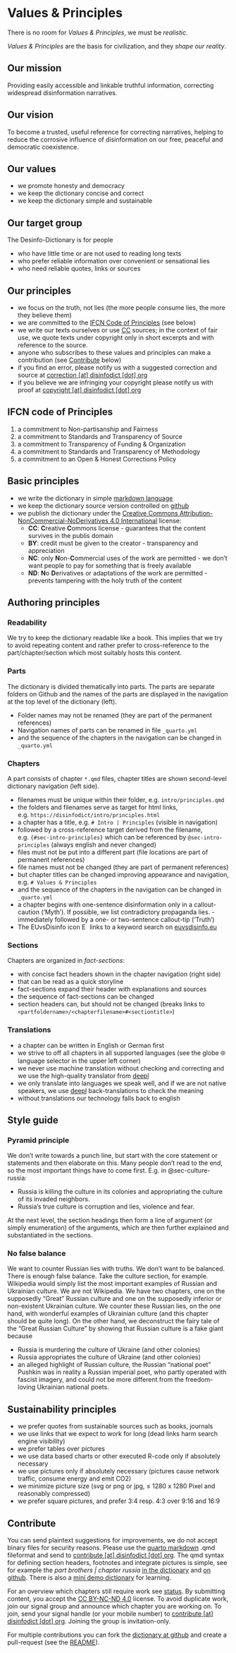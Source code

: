 # Values & Principles {.unnumbered #sec-intro-principles}

::: {.callout-caution title="Myth"}
There is no room for *Values & Principles*, we must be *realistic*.
:::

::: {.callout-tip title="Truth"}
*Values & Principles* are the basis for civilization, and they *shape our reality*.
:::

## Our mission

Providing easily accessible and linkable truthful information, correcting widespread disinformation narratives.

## Our vision

To become a trusted, useful reference for correcting narratives, helping to reduce the corrosive influence of disinformation on our free, peaceful and democratic coexistence.

## Our values

-   we promote honesty and democracy
-   we keep the dictionary concise and correct
-   we keep the dictionary simple and sustainable

## Our target group

The Desinfo-Dictionary is for people

-   who have little time or are not used to reading long texts
-   who prefer reliable information over convenient or sensational lies
-   who need reliable quotes, links or sources

## Our principles

- we focus on the truth, not lies (the more people consume lies, the more they believe them)
- we are committed to the [IFCN Code of Principles](https://ifcncodeofprinciples.poynter.org/the-commitments) (see below)
- we write our texts ourselves or use [CC](https://de.creativecommons.net) sources; in the context of fair use, we quote texts under copyright only in short excerpts and with reference to the source.
- anyone who subscribes to these values and principles can make a contribution (see [Contribute] below)
- if you find an error, please notify us with a suggested correction and source at [correction [at] disinfodict [dot] org](mailto:correction@disinfodict.org)
- if you believe we are infringing your copyright please notify us with proof at [copyright [at] disinfodict [dot] org](mailto:copyright@disinfodict.org)


## IFCN code of Principles

1.  a commitment to Non-partisanship and Fairness
2.  a commitment to Standards and Transparency of Source
3.  a commitment to Transparency of Funding & Organization
4.  a commitment to Standards and Transparency of Methodology
5.  a commitment to an Open & Honest Corrections Policy

## Basic principles

-   we write the dictionary in simple [markdown language](https://quarto.org/docs/authoring/markdown-basics.html)
-   we keep the dictionary source version controlled on [github](https://github.com/disinfodict/disinfodict)
-   we publish the dictionary under the [Creative Commons Attribution-NonCommercial-NoDerivatives 4.0 International](https://creativecommons.org/licenses/by-nc-nd/4.0/) license:
    -   **CC**: **C**reative **C**ommons license - guarantees that the content survives in the publis domain
    -   **BY**: credit must be given to the creator - transparency and appreciation
    -   **NC**: only **N**on-**C**ommercial uses of the work are permitted - we don't want people to pay for something that is freely available
    -   **ND**: **N**o **D**erivatives or adaptations of the work are permitted - prevents tampering with the holy truth of the content


## Authoring principles

### Readability

We try to keep the dictionary readable like a book. This implies that we try to avoid repeating content and rather prefer to cross-reference to the part/chapter/section which most suitably hosts this content.

### Parts

The dictionary is divided thematically into parts. The parts are separate folders on Github and the names of the parts are displayed in the navigation at the top level of the dictionary (left).

- Folder names may not be renamed (they are part of the permanent references)
- Navigation names of parts can be renamed in file `_quarto.yml`
- and the sequence of the chapters in the navigation can be changed in `_quarto.yml`

### Chapters

A part consists of chapter `*.qmd` files, chapter titles are shown second-level dictionary navigation (left side).

- filenames must be unique within their folder, e.g. `intro/principles.qmd`
- the folders and filenames serve as target for html links, e.g. `https://disinfodict/intro/principles.html`
- a chapter has a title, e.g. `# Intro | Principles` (visible in navigation)
- followed by a cross-reference target derived from the filename, e.g. `{#sec-intro-principles}` which can be referenced by `@sec-intro-principles` (always english and never changed)
- files must not be put into a different part (file locations are part of permanent references)
- file names must not be changed (they are part of permanent references)
- but chapter titles can be changed improving appearance and navigation, e.g. `# Values & Principles`
- and the sequence of the chapters in the navigation can be changed in `_quarto.yml`
- a chapter begins with one-sentence disinformation only in a callout-caution ('Myth'). If possible, we list contradictory propaganda lies. -   immediately followed by a one- or two-sentence callout-tip ('Truth')
- The EUvsDisinfo icon [![EUvsDisinfo icon](../all_common_img/EUvsDisinfo_400x240.jpg){height=1em}](https://euvsdisinfo.eu/disinformation-cases/?text=lies&disinfo_language%5B%5D=English&sort=relevance) links to a keyword search on [euvsdisinfo.eu](https://euvsdisinfo.eu/)


### Sections

Chapters are organized in *fact-sections*:

-   with concise fact headers shown in the chapter navigation (right side)
-   that can be read as a quick storyline
-   fact-sections expand their header with explanations and sources
-   the sequence of fact-sections can be changed
-   section headers can, but should not be changed (breaks links to `<partfoldername>/<chapterfilename>#<sectiontitle>`)


### Translations

- a chapter can be written in English or German first
- we strive to off all chapters in all supported languages (see the globe 🌐 language selector in the upper left corner)
- we never use machine translation without checking and correcting and we use the high-quality translator from [deepl](deepl.com)
- we only translate into languages we speak well, and if we are not native speakers, we use [deepl](deepl.com) back-translations to check the meaning
- without translations our technology falls back to english


## Style guide

### Pyramid principle

We don't write towards a punch line, but start with the core statement or statements and then elaborate on this. Many people don't read to the end, so the most important things have to come first. E.g. in @sec-culture-russia:

::: {.callout-tip title=“Truth”}
- Russia is killing the culture in its colonies and appropriating the culture of its invaded neighbors.
- Russia's true culture is corruption and lies, violence and fear. 
:::

At the next level, the section headings then form a line of argument (or simply enumeration) of the arguments, which are then further explained and substantiated in the sections.


### No false balance

We want to counter Russian lies with truths. We don't want to be balanced. There is enough false balance. Take the culture section, for example. Wikipedia would simply list the most important examples of Russian and Ukrainian culture. We are not Wikipedia. We have two chapters, one on the supposedly “Great” Russian culture and one on the supposedly inferior or non-existent Ukrainian culture. We counter these Russian lies, on the one hand, with wonderful examples of Ukrainian culture (and this chapter should be quite long). On the other hand, we deconstruct the fairy tale of the “Great Russian Culture” by showing that Russian culture is a fake giant because 

- Russia is murdering the culture of Ukraine (and other colonies)
- Russia appropriates the culture of Ukraine (and other colonies)
- an alleged highlight of Russian culture, the Russian “national poet” Pushkin was in reality a Russian imperial poet, who partly operated with fascist imagery, and could not be more different from the freedom-loving Ukrainian national poets.


## Sustainability principles

-   we prefer quotes from sustainable sources such as books, journals
-   we use links that we expect to work for long (dead links harm search engine visibility)
-   we prefer tables over pictures
-   we use data based charts or other executed R-code only if absolutely necessary
-   we use pictures only if absolutely necessary (pictures cause network traffic, consume energy and emit CO2)
-   we minimize picture size (svg or png or jpg, ≤ 1280 x 1280 Pixel and reasonably compressed)
-   we prefer square pictures, and prefer 3:4 resp. 4:3 over 9:16 and 16:9


## Contribute

You can send plaintext suggestions for improvements, we do not accept binary files for security reasons. Please use the [quarto markdown](https://quarto.org/docs/authoring/markdown-basics.html) .qmd fileformat and send to [contribute [at] disinfodict [dot] org](mailto:contribute@disinfodict.org). The qmd syntax for defining section headers, footnotes and integrate pictures is simple, see for example the *part brothers | chapter russia* [in the dictionary](#sec-brothers-russia) and [on github](https://github.com/disinfodict/disinfodict/blob/main/brothers/russia.qmd). There is also a [mini demo dictionary](https://github.com/disinfodict/disinfoquick) for learning.  

For an overview which chapters still require work see [status](#sec-status-status). By submitting content, you accept the  [CC BY-NC-ND 4.0](https://creativecommons.org/licenses/by-nc-nd/4.0/) license. To avoid duplicate work, join our signal group and announce which chapter you are working on. To join, send your signal handle (or your mobile number) to [contribute [at] disinfodict [dot] org](mailto:contribute@disinfodict.org). Joining the group is invitation-only.  

For multiple contributions you can fork the [dictionary at github](https:/github.com/disinfodict/disinfodict) and create a pull-request (see the [README]((https:/github.com/disinfodict/disinfodict/README.qmd))).
